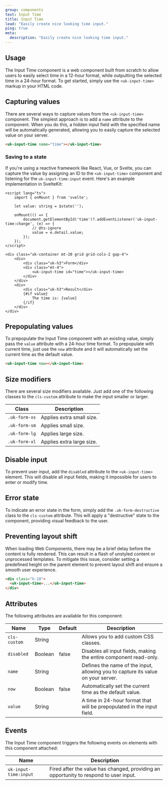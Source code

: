 ```yaml
---
group: components
text: Input Time
title: Input Time
lead: "Easily create nice looking time input."
ping: true
meta:
  description: "Easily create nice looking time input."
---
```



## Usage

The Input Time component is a web component built from scratch to allow users to easily select time in a 12-hour format, while outputting the selected time in a 24-hour format. To get started, simply use the `<uk-input-time>` markup in your HTML code.

<Snippet component="input_time.basic" />

## Capturing values

There are several ways to capture values from the `<uk-input-time>` component. The simplest approach is to add a `name` attribute to the component. When you do this, a hidden input field with the specified name will be automatically generated, allowing you to easily capture the selected value on your server.

```html
<uk-input-time name="time"></uk-input-time>
```

### Saving to a state

If you're using a reactive framework like React, Vue, or Svelte, you can capture the value by assigning an ID to the `<uk-input-time>` component and listening for the `uk-input-time:input` event. Here's an example implementation in SvelteKit:

```svelte
<script lang="ts">
	import { onMount } from 'svelte';

	let value: string = $state('');

	onMount(() => {
		document.getElementById('time')?.addEventListener('uk-input-time:change', (e) => {
			// @ts-ignore
			value = e.detail.value;
		});
	});
</script>

<div class="uk-container mt-20 grid grid-cols-2 gap-4">
	<div>
		<div class="uk-h3">Form</div>
		<div class="mt-4">
			<uk-input-time id="time"></uk-input-time>
		</div>
	</div>
	<div>
		<div class="uk-h3">Result</div>
		{#if value}
			The time is: {value}
		{/if}
	</div>
</div>
```

## Prepopulating values

To prepopulate the Input Time component with an existing value, simply pass the `value` attribute with a 24-hour time format. To prepopulate with current time, just use the `now` attribute and it will automatically set the current time as the default value.

```html
<uk-input-time now></uk-input-time>
```

<Snippet component="input_time.prepopulated" />


## Size modifiers

There are several size modifiers available. Just add one of the following classes to the `cls-custom` attribute to make the input smaller or larger.

| Class         | Description               |
| ------------- | ------------------------- |
| `.uk-form-xs` | Applies extra small size. |
| `.uk-form-sm` | Applies small size.       |
| `.uk-form-lg` | Applies large size.       |
| `.uk-form-xl` | Applies extra large size. |

<Snippet component="input_time.cls_custom" />

## Disable input

To prevent user input, add the `disabled` attribute to the `<uk-input-time>` element. This will disable all input fields, making it impossible for users to enter or modify time.

<Snippet component="input_time.disabled" />

## Error state

To indicate an error state in the form, simply add the `.uk-form-destructive` class to the `cls-custom` attribute. This will apply a "destructive" state to the component, providing visual feedback to the user.

<Snippet component="input_time.error" />

## Preventing layout shift

When loading Web Components, there may be a brief delay before the content is fully rendered. This can result in a flash of unstyled content or unprocessed templates. To mitigate this issue, consider setting a predefined height on the parent element to prevent layout shift and ensure a smooth user experience.

```html
<div class="h-10">
  <uk-input-time>...</uk-input-time>
</div>
```

## Attributes

The following attributes are available for this component:

| Name         | Type    | Default | Description                                                                          |
| ------------ | ------- | ------- | ------------------------------------------------------------------------------------ |
| `cls-custom` | String  |         | Allows you to add custom CSS classes.                                                |
| `disabled`   | Boolean | false   | Disables all input fields, making the entire component read-only.                    |
| `name`       | String  |         | Defines the name of the input, allowing you to capture its value on your server.     |
| `now`        | Boolean | false   | Automatically set the current time as the default value.                             |
| `value`      | String  |         | A time in 24-hour format that will be prepopulated in the input field.               |

## Events

The Input Time component triggers the following events on elements with this component attached:

| Name                  | Description                                                                           |
| --------------------- | ------------------------------------------------------------------------------------- |
| `uk-input-time:input` | Fired after the value has changed, providing an opportunity to respond to user input. |

